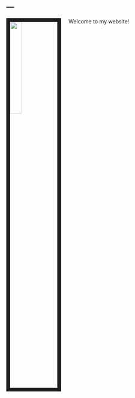 ---
---

<link rel="stylesheet" href="styles.css" type="text/css">

<img src="images/headshot.jpg" style="width:25%; border:10px solid; margin-right: 20px" align="left">

Welcome to my website!